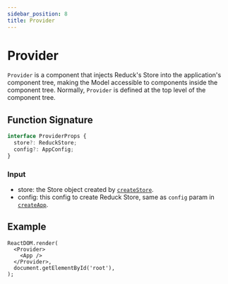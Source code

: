 ```yaml
---
sidebar_position: 8
title: Provider
---
```

# Provider


<ReduckTip />

`Provider` is a component that injects Reduck's Store into the application's component tree, making the Model accessible to components inside the component tree. Normally, `Provider` is defined at the top level of the component tree.

## Function Signature

```ts
interface ProviderProps {
  store?: ReduckStore;
  config?: AppConfig;
}
```

### Input

- store: the Store object created by [`createStore`](./create-store.mdx).
- config: this config to create Reduck Store, same as `config` param in [`createApp`](./create-app.mdx).

## Example

```tsx title="App entry file"
ReactDOM.render(
  <Provider>
    <App />
  </Provider>,
  document.getElementById('root'),
);
```

